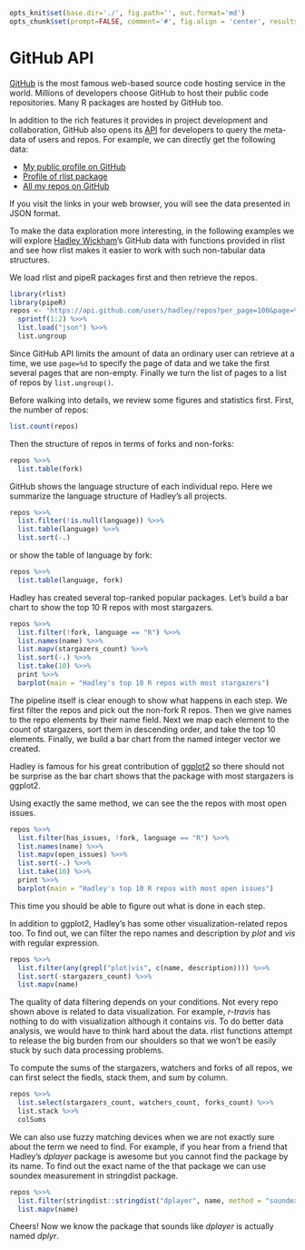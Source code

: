 ```r
opts_knit$set(base.dir='./', fig.path='', out.format='md')
opts_chunk$set(prompt=FALSE, comment='#', fig.align = 'center', results='markup')
```

# GitHub API

[GitHub](https://github.com/) is the most famous web-based source code hosting service in the world. Millions of developers choose GitHub to host their public code repositories. Many R packages are hosted by GitHub too.

In addition to the rich features it provides in project development and collaboration, GitHub also opens its [API](https://api.github.com/) for developers to query the meta-data of users and repos. For example, we can directly get the following data:

- [My public profile on GitHub](https://api.github.com/users/renkun-ken)
- [Profile of rlist package](https://api.github.com/repos/renkun-ken/rlist)
- [All my repos on GitHub](https://api.github.com/users/renkun-ken/repos)

If you visit the links in your web browser, you will see the data presented in JSON format.

To make the data exploration more interesting, in the following examples we will explore [Hadley Wickham](https://github.com/hadley)'s GitHub data with functions provided in rlist and see how rlist makes it easier to work with such non-tabular data structures.

We load rlist and pipeR packages first and then retrieve the repos.

```r
library(rlist)
library(pipeR)
repos <- "https://api.github.com/users/hadley/repos?per_page=100&page=%d" %>>%
  sprintf(1:2) %>>%
  list.load("json") %>>%
  list.ungroup
```

Since GitHub API limits the amount of data an ordinary user can retrieve at a time, we use `page=%d` to specify the page of data and we take the first several pages that are non-empty. Finally we turn the list of pages to a list of repos by `list.ungroup()`.

Before walking into details, we review some figures and statistics first. First, the number of repos:

```r
list.count(repos)
```

Then the structure of repos in terms of forks and non-forks:

```r
repos %>>%
  list.table(fork)
```

GitHub shows the language structure of each individual repo. Here we summarize the language structure of Hadley's all projects.

```r
repos %>>% 
  list.filter(!is.null(language)) %>>%
  list.table(language) %>>%
  list.sort(-.)
```

or show the table of language by fork:

```r
repos %>>%
  list.table(language, fork)
```

Hadley has created several top-ranked popular packages. Let's build a bar chart to show the top 10 R repos with most stargazers.

```r
repos %>>%
  list.filter(!fork, language == "R") %>>%
  list.names(name) %>>%
  list.mapv(stargazers_count) %>>%
  list.sort(-.) %>>%
  list.take(10) %>>%
  print %>>%
  barplot(main = "Hadley's top 10 R repos with most stargazers")
```

The pipeline itself is clear enough to show what happens in each step. We first filter the repos and pick out the non-fork R repos. Then we give names to the repo elements by their name field. Next we map each element to the count of stargazers, sort them in descending order, and take the top 10 elements. Finally, we build a bar chart from the named integer vector we created.

Hadley is famous for his great contribution of [ggplot2](http://ggplot2.org/) so there should not be surprise as the bar chart shows that the package with most stargazers is ggplot2. 

Using exactly the same method, we can see the the repos with most open issues.

```r
repos %>>%
  list.filter(has_issues, !fork, language == "R") %>>%
  list.names(name) %>>%
  list.mapv(open_issues) %>>%
  list.sort(-.) %>>%
  list.take(10) %>>%
  print %>>%
  barplot(main = "Hadley's top 10 R repos with most open issues")
```

This time you should be able to figure out what is done in each step.

In addition to ggplot2, Hadley's has some other visualization-related repos too. To find out, we can filter the repo names and description by *plot* and *vis* with regular expression.

```r
repos %>>%
  list.filter(any(grepl("plot|vis", c(name, description)))) %>>%
  list.sort(-stargazers_count) %>>%
  list.mapv(name)
```

The quality of data filtering depends on your conditions. Not every repo shown above is related to data visualization. For example, *r-travis* has nothing to do with visualization although it contains *vis*. To do better data analysis, we would have to think hard about the data. rlist functions attempt to release the big burden from our shoulders so that we won't be easily stuck by such data processing problems.

To compute the sums of the stargazers, watchers and forks of all repos, we can first select the fiedls, stack them, and sum by column.

```r
repos %>>%
  list.select(stargazers_count, watchers_count, forks_count) %>>%
  list.stack %>>%
  colSums
```

We can also use fuzzy matching devices when we are not exactly sure about the term we need to find. For example, if you hear from a friend that Hadley's *dplayer* package is awesome but you cannot find the package by its name. To find out the exact name of the that package we can use soundex measurement in stringdist package.

```r
repos %>>%
  list.filter(stringdist::stringdist("dplayer", name, method = "soundex") == 0) %>>%
  list.mapv(name)
```

Cheers! Now we know the package that sounds like *dplayer* is actually named *dplyr*.
